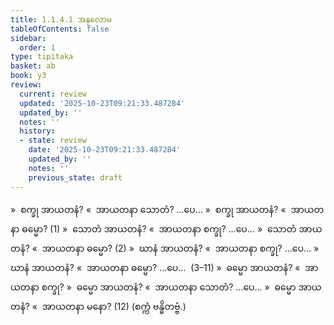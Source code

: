 ```yaml
---
title: 1.1.4.1 အနုလောမ
tableOfContents: false
sidebar:
  order: 1
type: tipitaka
basket: ab
book: y3
review:
  current: review
  updated: '2025-10-23T09:21:33.487284'
  updated_by: ''
  notes: ''
  history:
  - state: review
    date: '2025-10-23T09:21:33.487284'
    updated_by: ''
    notes: ''
    previous_state: draft
---
```



<ReviewStatus review={frontmatter.review} showDetails={true} />

<HypothesisAnnotation frontmatter={frontmatter} />

<DynamicBreadcrumb />

<Division number="8" book="y3" e="ch" v="33" p="74">

<Paragraph number="145" book="y3">
»  စက္ခု အာယတနံ?
</Paragraph>

<Paragraph number="146" book="y3">
«  အာယတနာ သောတံ? …ပေ…
</Paragraph>

<Paragraph number="147" book="y3">
»  စက္ခု အာယတနံ?
</Paragraph>

<Paragraph number="148" book="y3">
«  အာယတနာ ဓမ္မော? (1)
</Paragraph>

<Paragraph number="149" book="y3">
»  သောတံ အာယတနံ?
</Paragraph>

<Paragraph number="150" book="y3">
«  အာယတနာ စက္ခု? …ပေ…
</Paragraph>

<Paragraph number="151" book="y3">
»  သောတံ အာယတနံ?
</Paragraph>

<Paragraph number="152" book="y3">
«  အာယတနာ ဓမ္မော? (2)
</Paragraph>

<Paragraph number="153" book="y3">
»  ဃာနံ အာယတနံ?
</Paragraph>

<Paragraph number="154" book="y3">
«  အာယတနာ စက္ခု? …ပေ…
</Paragraph>

<Paragraph number="155" book="y3">
»  ဃာနံ အာယတနံ?
</Paragraph>

<Paragraph number="156" book="y3">
«  အာယတနာ ဓမ္မော? …ပေ…  (3–11)
</Paragraph>

<Paragraph number="157" book="y3">
»  ဓမ္မော အာယတနံ?
</Paragraph>

<Paragraph number="158" book="y3">
«  အာယတနာ စက္ခု?
</Paragraph>

<Paragraph number="159" book="y3">
»  ဓမ္မော အာယတနံ?
</Paragraph>

<Paragraph number="160" book="y3">
«  အာယတနာ သောတံ? …ပေ…
</Paragraph>

<Paragraph number="161" book="y3">
»  ဓမ္မော အာယတနံ?
</Paragraph>

<Paragraph number="162" book="y3">
«  အာယတနာ မနော? (12)

</Paragraph>
</Division>

<Paragraph number="163" type="center" book="y3">
(စက္ကံ ဗန္ဓိတဗ္ဗံ.)
</Paragraph>